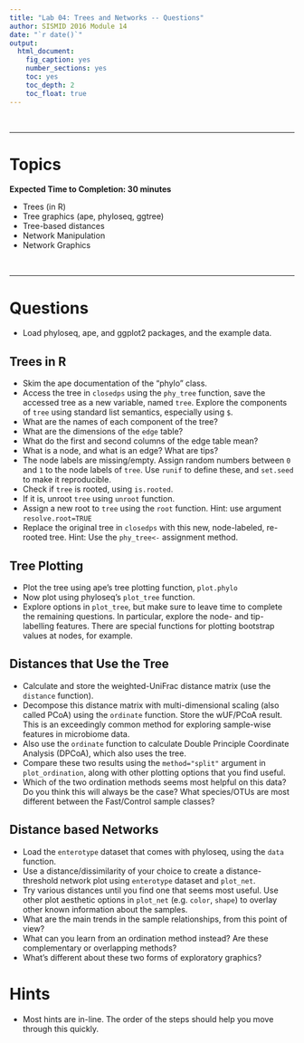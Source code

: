 ```yaml
---
title: "Lab 04: Trees and Networks -- Questions"
author: SISMID 2016 Module 14
date: "`r date()`"
output: 
  html_document: 
    fig_caption: yes
    number_sections: yes
    toc: yes
    toc_depth: 2
    toc_float: true
---
```



&nbsp;

---

# Topics

**Expected Time to Completion: 30 minutes**

- Trees (in R)
- Tree graphics (ape, phyloseq, ggtree)
- Tree-based distances
- Network Manipulation
- Network Graphics



&nbsp;

---

# Questions

- Load phyloseq, ape, and ggplot2 packages, and the example data.


## Trees in R

- Skim the ape documentation of the "phylo" class.
- Access the tree in `closedps` using the `phy_tree` function,
save the accessed tree as a new variable, named `tree`.
Explore the components of `tree` using standard list semantics,
especially using `$`.
- What are the names of each component of the tree?
- What are the dimensions of the `edge` table?
- What do the first and second columns of the edge table mean?
- What is a node, and what is an edge? What are tips?
- The node labels are missing/empty.
Assign random numbers between `0` and `1` to the node labels of `tree`.
Use `runif` to define these, and `set.seed` to make it reproducible.
- Check if `tree` is rooted, using `is.rooted`.
- If it is, unroot `tree` using `unroot` function.
- Assign a new root to `tree` using the `root` function.
Hint: use argument `resolve.root=TRUE`
- Replace the original tree in `closedps`
with this new, node-labeled, re-rooted tree.
Hint: Use the `phy_tree<-` assignment method.


## Tree Plotting

- Plot the tree using ape's tree plotting function, `plot.phylo`
- Now plot using phyloseq's `plot_tree` function. 
- Explore options in `plot_tree`,
but make sure to leave time to complete the remaining questions.
In particular, explore the node- and tip-labelling features. 
There are special functions for plotting bootstrap values at nodes, for example.


## Distances that Use the Tree

- Calculate and store
the weighted-UniFrac distance matrix (use the `distance` function).
- Decompose this distance matrix with multi-dimensional scaling
(also called PCoA) using the `ordinate` function. Store the wUF/PCoA result.
This is an exceedingly common method for exploring sample-wise features
in microbiome data.
- Also use the `ordinate` function to calculate
Double Principle Coordinate Analysis (DPCoA),
which also uses the tree.
- Compare these two results using the `method="split"` argument in `plot_ordination`,
along with other plotting options that you find useful.
- Which of the two ordination methods seems most helpful on this data?
Do you think this will always be the case?
What species/OTUs are most different between the Fast/Control sample classes?


## Distance based Networks

- Load the `enterotype` dataset that comes with phyloseq, using the `data` function.
- Use a distance/dissimilarity of your choice
to create a distance-threshold network plot using `enterotype` dataset and `plot_net`.
- Try various distances until you find one that seems most useful.
Use other plot aesthetic options in `plot_net` (e.g. `color`, `shape`)
to overlay other known information about the samples.
- What are the main trends in the sample relationships, from this point of view?
- What can you learn from an ordination method instead? 
Are these complementary or overlapping methods?
- What's different about these two forms of exploratory graphics?


# Hints

- Most hints are in-line. The order of the steps should help you move through this quickly.
